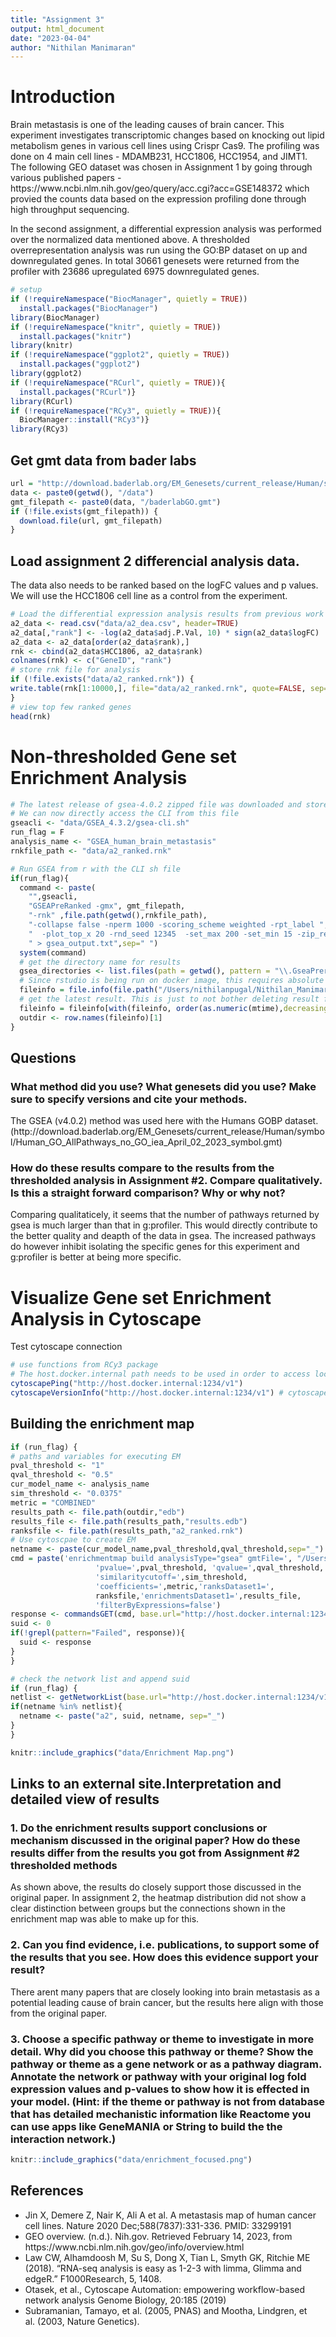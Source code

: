 ```yaml
---
title: "Assignment 3"
output: html_document
date: "2023-04-04"
author: "Nithilan Manimaran"
---
```


# Introduction

Brain metastasis is one of the leading causes of brain cancer. This experiment investigates transcriptomic changes based on knocking out lipid metabolism genes in various cell lines using Crispr Cas9. The profiling was done on 4 main cell lines - MDAMB231, HCC1806, HCC1954, and JIMT1. The following GEO dataset was chosen in Assignment 1 by going through various published papers - https://www.ncbi.nlm.nih.gov/geo/query/acc.cgi?acc=GSE148372 which provied the counts data based on the expression profiling done through high throughput sequencing.

In the second assignment, a differential expression analysis was performed over the normalized data mentioned above. A thresholded overrepresentation analysis was run using the GO:BP dataset on up and downregulated genes. In total 30661 genesets were returned from the profiler with 23686 upregulated 6975 downregulated genes.


```r
# setup
if (!requireNamespace("BiocManager", quietly = TRUE))
  install.packages("BiocManager")
library(BiocManager)
if (!requireNamespace("knitr", quietly = TRUE))
  install.packages("knitr")
library(knitr)
if (!requireNamespace("ggplot2", quietly = TRUE))
  install.packages("ggplot2")
library(ggplot2)
if (!requireNamespace("RCurl", quietly = TRUE)){
  install.packages("RCurl")}
library(RCurl)
if (!requireNamespace("RCy3", quietly = TRUE)){
  BiocManager::install("RCy3")}
library(RCy3)
```

## Get gmt data from bader labs
```r
url = "http://download.baderlab.org/EM_Genesets/current_release/Human/symbol/Human_GO_AllPathways_no_GO_iea_April_02_2023_symbol.gmt"
data <- paste0(getwd(), "/data")
gmt_filepath <- paste0(data, "/baderlabGO.gmt")
if (!file.exists(gmt_filepath)) {
  download.file(url, gmt_filepath)
}

```
## Load assignment 2 differencial analysis data.
The data also needs to be ranked based on the logFC values and p values. We will use the HCC1806 cell line as a control from the experiment.
```r
# Load the differential expression analysis results from previous work and calculate rank accordingly
a2_data <- read.csv("data/a2_dea.csv", header=TRUE)
a2_data[,"rank"] <- -log(a2_data$adj.P.Val, 10) * sign(a2_data$logFC) 
a2_data <- a2_data[order(a2_data$rank),]
rnk <- cbind(a2_data$HCC1806, a2_data$rank)
colnames(rnk) <- c("GeneID", "rank")
# store rnk file for analysis
if (!file.exists("data/a2_ranked.rnk")) {
write.table(rnk[1:10000,], file="data/a2_ranked.rnk", quote=FALSE, sep="\t", row.names=FALSE)
}
# view top few ranked genes
head(rnk)
```

# Non-thresholded Gene set Enrichment Analysis
```r
# The latest release of gsea-4.0.2 zipped file was downloaded and stored locally for use here.
# We can now directly access the CLI from this file
gseacli <- "data/GSEA_4.3.2/gsea-cli.sh"
run_flag = F
analysis_name <- "GSEA_human_brain_metastasis"
rnkfile_path <- "data/a2_ranked.rnk"

# Run GSEA from r with the CLI sh file
if(run_flag){
  command <- paste(
    "",gseacli,  
    "GSEAPreRanked -gmx", gmt_filepath, 
    "-rnk" ,file.path(getwd(),rnkfile_path), 
    "-collapse false -nperm 1000 -scoring_scheme weighted -rpt_label ",analysis_name,
    "  -plot_top_x 20 -rnd_seed 12345  -set_max 200 -set_min 15 -zip_report false -out" ,getwd(), 
    " > gsea_output.txt",sep=" ")
  system(command)
  # get the directory name for results
  gsea_directories <- list.files(path = getwd(), pattern = "\\.GseaPreranked")
  # Since rstudio is being run on docker image, this requires absolute paths to the directory. This will need to be changed when running. The docker volume path does not work here.
  fileinfo = file.info(file.path("/Users/nithilanpugal/Nithilan_Manimaran",gsea_directories))
  # get the latest result. This is just to not bother deleting result folders everytime.
  fileinfo = fileinfo[with(fileinfo, order(as.numeric(mtime),decreasing = TRUE)), ]
  outdir <- row.names(fileinfo)[1]
}
```
## Questions
### What method did you use? What genesets did you use? Make sure to specify versions and cite your methods.
The GSEA (v4.0.2) method was used here with the Humans GOBP dataset. (http://download.baderlab.org/EM_Genesets/current_release/Human/symbol/Human_GO_AllPathways_no_GO_iea_April_02_2023_symbol.gmt)

### How do these results compare to the results from the thresholded analysis in Assignment #2. Compare qualitatively. Is this a straight forward comparison? Why or why not?
Comparing qualitaticely, it seems that the number of pathways returned by gsea is much larger than that in g:profiler. This would directly contribute to the better quality and deapth of the data in gsea. 
The increased pathways do however inhibit isolating the specific genes for this experiment and g:profiler is better at being more specific. 

# Visualize Gene set Enrichment Analysis in Cytoscape
Test cytoscape connection
```r
# use functions from RCy3 package
# The host.docker.internal path needs to be used in order to access localhost from docker instance. Using localhost will try to check for ports inside the container which does not exist.
cytoscapePing("http://host.docker.internal:1234/v1") 
cytoscapeVersionInfo("http://host.docker.internal:1234/v1") # cytoscape info
```

## Building the enrichment map
```r
if (run_flag) {
# paths and variables for executing EM
pval_threshold <- "1"
qval_threshold <- "0.5"
cur_model_name <- analysis_name
sim_threshold <- "0.0375"
metric = "COMBINED"
results_path <- file.path(outdir,"edb")
results_file <- file.path(results_path,"results.edb")
ranksfile <- file.path(results_path,"a2_ranked.rnk")
# Use cytoscpae to create EM
netname <- paste(cur_model_name,pval_threshold,qval_threshold,sep="_")
cmd = paste('enrichmentmap build analysisType="gsea" gmtFile=', "/Users/nithilanpugal/Nithilan_Manimaran/data/baderlabGO.gmt",
                   'pvalue=',pval_threshold, 'qvalue=',qval_threshold,
                   'similaritycutoff=',sim_threshold,
                   'coefficients=',metric,'ranksDataset1=', 
                   ranksfile,'enrichmentsDataset1=',results_file, 
                   'filterByExpressions=false')
response <- commandsGET(cmd, base.url="http://host.docker.internal:1234/v1")
suid <- 0
if(!grepl(pattern="Failed", response)){
  suid <- response
}
}
```

```r
# check the network list and append suid
if (run_flag) {
netlist <- getNetworkList(base.url="http://host.docker.internal:1234/v1")
if(netname %in% netlist){
  netname <- paste("a2", suid, netname, sep="_")
}
}
```

```r
knitr::include_graphics("data/Enrichment Map.png")
```

## Links to an external site.Interpretation and detailed view of results
### 1. Do the enrichment results support conclusions or mechanism discussed in the original paper? How do these results differ from the results you got from Assignment #2 thresholded methods
As shown above, the results do closely support those discussed in the original paper. In assignment 2, the heatmap distribution did not show a clear distinction between groups but the connections shown in the enrichment map was able to make up for this.

### 2. Can you find evidence, i.e. publications, to support some of the results that you see. How does this evidence support your result?
There arent many papers that are closely looking into brain metastasis as a potential leading cause of brain cancer, but the results here align with those from the original paper.

### 3. Choose a specific pathway or theme to investigate in more detail. Why did you choose this pathway or theme? Show the pathway or theme as a gene network or as a pathway diagram. Annotate the network or pathway with your original log fold expression values and p-values to show how it is effected in your model. (Hint: if the theme or pathway is not from database that has detailed mechanistic information like Reactome you can use apps like GeneMANIA or String to build the the interaction network.)

```r
knitr::include_graphics("data/enrichment_focused.png")
```

## References
- Jin X, Demere Z, Nair K, Ali A et al. A metastasis map of human cancer cell lines. Nature 2020 Dec;588(7837):331-336. PMID: 33299191
- GEO overview. (n.d.). Nih.gov. Retrieved February 14, 2023, from https://www.ncbi.nlm.nih.gov/geo/info/overview.html
- Law CW, Alhamdoosh M, Su S, Dong X, Tian L, Smyth GK, Ritchie ME (2018). “RNA-seq analysis is easy as 1-2-3 with limma, Glimma and edgeR.” F1000Research, 5, 1408.
- Otasek, et al., Cytoscape Automation: empowering workflow-based network analysis Genome Biology, 20:185 (2019)
- Subramanian, Tamayo, et al. (2005, PNAS) and Mootha, Lindgren, et al. (2003, Nature Genetics).